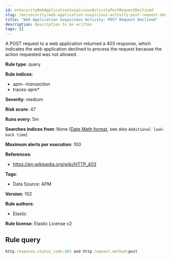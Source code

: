 ```yaml
---
id: enSecurityWebApplicationSuspiciousActivityPostRequestDeclined
slug: /en/security/web-application-suspicious-activity-post-request-declined
title: "Web Application Suspicious Activity: POST Request Declined"
description: Description to be written
tags: []
---
```


<div id="web-application-suspicious-activity-post-request-declined"></div>

A POST request to a web application returned a 403 response, which indicates the web application declined to process the request because the action requested was not allowed.

**Rule type**: query

**Rule indices**: 

* apm-*-transaction*
* traces-apm*

**Severity**: medium

**Risk score**: 47

**Runs every**: 5m

**Searches indices from**: None ([Date Math format](((ref))/common-options.html#date-math), see also <DocLink id="enSecurityRulesUiCreate" section="set-the-rules-schedule">`Additional look-back time`</DocLink>)

**Maximum alerts per execution**: 100

**References**: 

* https://en.wikipedia.org/wiki/HTTP_403

**Tags**: 

* Data Source: APM

**Version**: 102

**Rule authors**: 

* Elastic

**Rule license**: Elastic License v2

## Rule query

```js
http.response.status_code:403 and http.request.method:post

```
